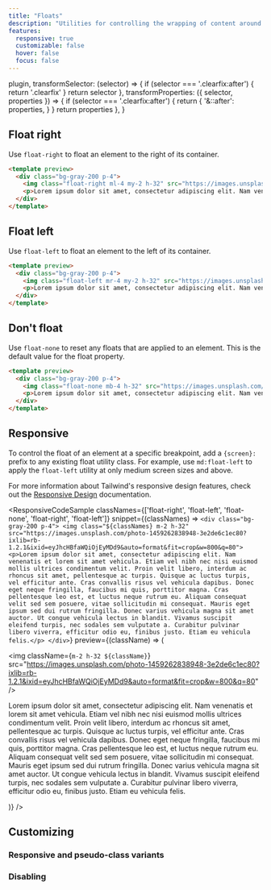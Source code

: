 ```yaml
---
title: "Floats"
description: "Utilities for controlling the wrapping of content around an element."
features:
  responsive: true
  customizable: false
  hover: false
  focus: false
---
```



  plugin,
  transformSelector: (selector) => {
    if (selector === '.clearfix:after') {
      return '.clearfix'
    }
    return selector
  },
  transformProperties: ({ selector, properties }) => {
    if (selector === '.clearfix:after') {
      return {
        '&::after': properties,
      }
    }
    return properties
  },
}

## Float right

Use `float-right` to float an element to the right of its container.

```html
<template preview>
  <div class="bg-gray-200 p-4">
    <img class="float-right ml-4 my-2 h-32" src="https://images.unsplash.com/photo-1459262838948-3e2de6c1ec80?ixlib=rb-1.2.1&ixid=eyJhcHBfaWQiOjEyMDd9&auto=format&fit=crop&w=800&q=80">
    <p>Lorem ipsum dolor sit amet, consectetur adipiscing elit. Nam venenatis et lorem sit amet vehicula. Etiam vel nibh nec nisi euismod mollis ultrices condimentum velit. Proin velit libero, interdum ac rhoncus sit amet, pellentesque ac turpis. Quisque ac luctus turpis, vel efficitur ante. Cras convallis risus vel vehicula dapibus. Donec eget neque fringilla, faucibus mi quis, porttitor magna. Cras pellentesque leo est, et luctus neque rutrum eu. Aliquam consequat velit sed sem posuere, vitae sollicitudin mi consequat. Mauris eget ipsum sed dui rutrum fringilla. Donec varius vehicula magna sit amet auctor. Ut congue vehicula lectus in blandit. Vivamus suscipit eleifend turpis, nec sodales sem vulputate a. Curabitur pulvinar libero viverra, efficitur odio eu, finibus justo. Etiam eu vehicula felis.</p>
  </div>
</template>
```

## Float left

Use `float-left` to float an element to the left of its container.

```html
<template preview>
  <div class="bg-gray-200 p-4">
    <img class="float-left mr-4 my-2 h-32" src="https://images.unsplash.com/photo-1459262838948-3e2de6c1ec80?ixlib=rb-1.2.1&ixid=eyJhcHBfaWQiOjEyMDd9&auto=format&fit=crop&w=800&q=80">
    <p>Lorem ipsum dolor sit amet, consectetur adipiscing elit. Nam venenatis et lorem sit amet vehicula. Etiam vel nibh nec nisi euismod mollis ultrices condimentum velit. Proin velit libero, interdum ac rhoncus sit amet, pellentesque ac turpis. Quisque ac luctus turpis, vel efficitur ante. Cras convallis risus vel vehicula dapibus. Donec eget neque fringilla, faucibus mi quis, porttitor magna. Cras pellentesque leo est, et luctus neque rutrum eu. Aliquam consequat velit sed sem posuere, vitae sollicitudin mi consequat. Mauris eget ipsum sed dui rutrum fringilla. Donec varius vehicula magna sit amet auctor. Ut congue vehicula lectus in blandit. Vivamus suscipit eleifend turpis, nec sodales sem vulputate a. Curabitur pulvinar libero viverra, efficitur odio eu, finibus justo. Etiam eu vehicula felis.</p>
  </div>
</template>
```

## Don't float

Use `float-none` to reset any floats that are applied to an element. This is the default value for the float property.

```html
<template preview>
  <div class="bg-gray-200 p-4">
    <img class="float-none mb-4 h-32" src="https://images.unsplash.com/photo-1459262838948-3e2de6c1ec80?ixlib=rb-1.2.1&ixid=eyJhcHBfaWQiOjEyMDd9&auto=format&fit=crop&w=800&q=80">
    <p>Lorem ipsum dolor sit amet, consectetur adipiscing elit. Nam venenatis et lorem sit amet vehicula. Etiam vel nibh nec nisi euismod mollis ultrices condimentum velit. Proin velit libero, interdum ac rhoncus sit amet, pellentesque ac turpis. Quisque ac luctus turpis, vel efficitur ante. Cras convallis risus vel vehicula dapibus. Donec eget neque fringilla, faucibus mi quis, porttitor magna. Cras pellentesque leo est, et luctus neque rutrum eu. Aliquam consequat velit sed sem posuere, vitae sollicitudin mi consequat. Mauris eget ipsum sed dui rutrum fringilla. Donec varius vehicula magna sit amet auctor. Ut congue vehicula lectus in blandit. Vivamus suscipit eleifend turpis, nec sodales sem vulputate a. Curabitur pulvinar libero viverra, efficitur odio eu, finibus justo. Etiam eu vehicula felis.</p>
  </div>
</template>
```

## Responsive

To control the float of an element at a specific breakpoint, add a `{screen}:` prefix to any existing float utility class. For example, use `md:float-left` to apply the `float-left` utility at only medium screen sizes and above.

For more information about Tailwind's responsive design features, check out the [Responsive Design](/docs/responsive-design) documentation.

<ResponsiveCodeSample
  classNames={['float-right', 'float-left', 'float-none', 'float-right', 'float-left']}
  snippet={(classNames) => `
    <div class="bg-gray-200 p-4">
      <img class="${classNames} m-2 h-32" src="https://images.unsplash.com/photo-1459262838948-3e2de6c1ec80?ixlib=rb-1.2.1&ixid=eyJhcHBfaWQiOjEyMDd9&auto=format&fit=crop&w=800&q=80">
      <p>Lorem ipsum dolor sit amet, consectetur adipiscing elit. Nam venenatis et lorem sit amet vehicula. Etiam vel nibh nec nisi euismod mollis ultrices condimentum velit. Proin velit libero, interdum ac rhoncus sit amet, pellentesque ac turpis. Quisque ac luctus turpis, vel efficitur ante. Cras convallis risus vel vehicula dapibus. Donec eget neque fringilla, faucibus mi quis, porttitor magna. Cras pellentesque leo est, et luctus neque rutrum eu. Aliquam consequat velit sed sem posuere, vitae sollicitudin mi consequat. Mauris eget ipsum sed dui rutrum fringilla. Donec varius vehicula magna sit amet auctor. Ut congue vehicula lectus in blandit. Vivamus suscipit eleifend turpis, nec sodales sem vulputate a. Curabitur pulvinar libero viverra, efficitur odio eu, finibus justo. Etiam eu vehicula felis.</p>
    </div>
  `}
  preview={(className) => (
    <div className="bg-gray-200 p-4">
      <img className={`m-2 h-32 ${className}`} src="https://images.unsplash.com/photo-1459262838948-3e2de6c1ec80?ixlib=rb-1.2.1&ixid=eyJhcHBfaWQiOjEyMDd9&auto=format&fit=crop&w=800&q=80" />
      <p>Lorem ipsum dolor sit amet, consectetur adipiscing elit. Nam venenatis et lorem sit amet vehicula. Etiam vel nibh nec nisi euismod mollis ultrices condimentum velit. Proin velit libero, interdum ac rhoncus sit amet, pellentesque ac turpis. Quisque ac luctus turpis, vel efficitur ante. Cras convallis risus vel vehicula dapibus. Donec eget neque fringilla, faucibus mi quis, porttitor magna. Cras pellentesque leo est, et luctus neque rutrum eu. Aliquam consequat velit sed sem posuere, vitae sollicitudin mi consequat. Mauris eget ipsum sed dui rutrum fringilla. Donec varius vehicula magna sit amet auctor. Ut congue vehicula lectus in blandit. Vivamus suscipit eleifend turpis, nec sodales sem vulputate a. Curabitur pulvinar libero viverra, efficitur odio eu, finibus justo. Etiam eu vehicula felis.</p>
    </div>
  )}
/>

## Customizing

### Responsive and pseudo-class variants

<Variants plugin="float" />

### Disabling

<Disabling plugin="float" />
